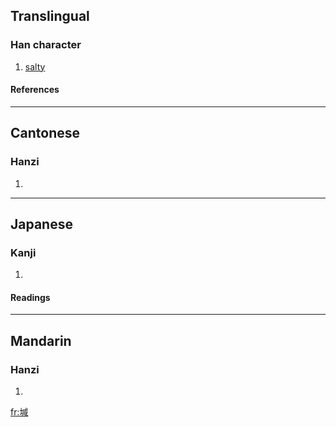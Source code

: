 ==Translingual==
===Han character===
{{Han char|rn=32|rad=土|as=09|sn=12|four=4315<sub>0</sub>|canj=土戈竹口 (GIHR)}}
# [[salty]]
====References====
{{Han ref|kx=0234.271|dkj=05310|hdz=10461.100|uh=583F|ud=22591|bh=D8AC|bd=55468}}
----
==Cantonese==
===Hanzi===
{{yue-hanzi|jyut=|y=gaan2}}
# {{defn|Cantonese}}
----
==Japanese==
===Kanji===
{{ja-kanji|grade=|rs=土09}}
# {{defn|Japanese}} 
====Readings====
{{ja-readings|on=[[かん]] (kan), [[こん]] (kon)|kun=}}
----
==Mandarin==
===Hanzi===
{{cmn-hanzi|pin=[[jiǎn]] (jian3), [[jiǎng]] (jiang3)|wg=chien<sup>3</sup>, chiang<sup>3</sup>}}
# {{defn|Mandarin}}

[[fr:堿]]